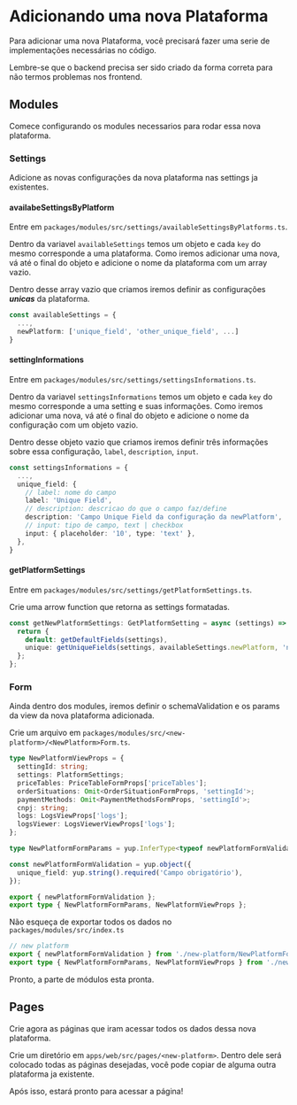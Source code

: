 # Adicionando uma nova Plataforma

Para adicionar uma nova Plataforma, você precisará fazer uma serie de implementações necessárias no código.

Lembre-se que o backend precisa ser sido criado da forma correta para não termos problemas nos frontend.

## Modules
Comece configurando os modules necessarios para rodar essa nova plataforma.

### Settings
Adicione as novas configurações da nova plataforma nas settings ja existentes.

#### availabeSettingsByPlatform
Entre em `packages/modules/src/settings/availableSettingsByPlatforms.ts`.

Dentro da variavel `availableSettings` temos um objeto e cada `key` do mesmo corresponde a uma plataforma. Como iremos adicionar uma nova, vá até o final do objeto e adicione o nome da plataforma com um array vazio.

Dentro desse array vazio que criamos iremos definir as configurações ***unicas*** da plataforma.

```ts
const availableSettings = {
  ...,
  newPlatform: ['unique_field', 'other_unique_field', ...]
}
```

#### settingInformations
Entre em `packages/modules/src/settings/settingsInformations.ts`.

Dentro da variavel `settingsInformations` temos um objeto e cada `key` do mesmo corresponde a uma setting e suas informações. Como iremos adicionar uma nova, vá até o final do objeto e adicione o nome da configuração com um objeto vazio.

Dentro desse objeto vazio que criamos iremos definir três informações sobre essa configuração, `label`, `description`, `input`.

```ts
const settingsInformations = {
  ...,
  unique_field: {
    // label: nome do campo
    label: 'Unique Field',
    // description: descricao do que o campo faz/define
    description: 'Campo Unique Field da configuração da newPlatform',
    // input: tipo de campo, text | checkbox
    input: { placeholder: '10', type: 'text' },
  },
}
```

#### getPlatformSettings
Entre em `packages/modules/src/settings/getPlatformSettings.ts`.

Crie uma arrow function que retorna as settings formatadas.

```ts
const getNewPlatformSettings: GetPlatformSetting = async (settings) => {
  return {
    default: getDefaultFields(settings),
    unique: getUniqueFields(settings, availableSettings.newPlatform, 'newplatform_settings'),
  };
};
```

### Form
Ainda dentro dos modules, iremos definir o schemaValidation e os params da view da nova plataforma adicionada.

Crie um arquivo em `packages/modules/src/<new-platform>/<NewPlatform>Form.ts`.

```ts
type NewPlatformViewProps = {
  settingId: string;
  settings: PlatformSettings;
  priceTables: PriceTableFormProps['priceTables'];
  orderSituations: Omit<OrderSituationFormProps, 'settingId'>;
  paymentMethods: Omit<PaymentMethodsFormProps, 'settingId'>;
  cnpj: string;
  logs: LogsViewProps['logs'];
  logsViewer: LogsViewerViewProps['logs'];
};

type NewPlatformFormParams = yup.InferType<typeof newPlatformFormValidation>;

const newPlatformFormValidation = yup.object({
  unique_field: yup.string().required('Campo obrigatório'),
});

export { newPlatformFormValidation };
export type { NewPlatformFormParams, NewPlatformViewProps };
```

Não esqueça de exportar todos os dados no `packages/modules/src/index.ts`

```ts
// new platform
export { newPlatformFormValidation } from './new-platform/NewPlatformForm';
export type { NewPlatformFormParams, NewPlatformViewProps } from './new-platform/NewPlatformForm';
```

Pronto, a parte de módulos esta pronta.

## Pages
Crie agora as páginas que iram acessar todos os dados dessa nova plataforma.

Crie um diretório em `apps/web/src/pages/<new-platform>`. Dentro dele será colocado todas as páginas desejadas, você pode copiar de alguma outra plataforma ja existente.

Após isso, estará pronto para acessar a página!
